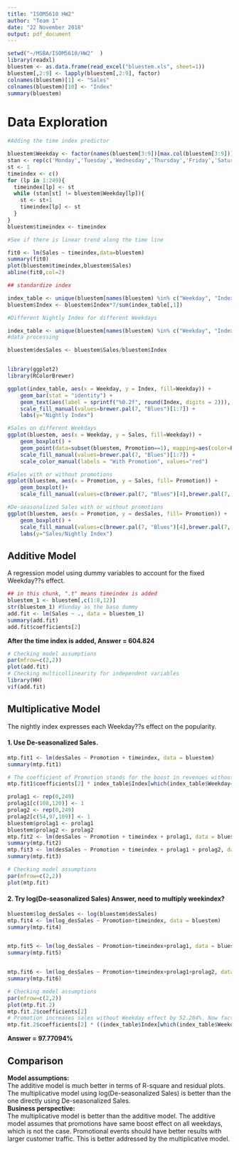 ```yaml
---
title: "ISOM5610 HW2"
author: "Team 1"
date: "22 November 2018"
output: pdf_document
---
```


```r
setwd("~/MSBA/ISOM5610/HW2"  )
library(readxl)
bluestem <- as.data.frame(read_excel("bluestem.xls", sheet=1))
bluestem[,2:9] <- lapply(bluestem[,2:9], factor)
colnames(bluestem)[1] <- "Sales"
colnames(bluestem)[10] <- "Index"
summary(bluestem)
```

# Data Exploration

```r
#Adding the time index predictor

bluestem$Weekday <- factor(names(bluestem[3:9])[max.col(bluestem[3:9])], levels = c("Sunday", "Monday", "Tuesday", "Wednesday", "Thursday", "Friday", "Saturday"))
stan <- rep(c('Monday','Tuesday','Wednesday','Thursday','Friday','Saturday','Sunday'),50)
st <- 1
timeindex <- c()
for (lp in 1:249){
  timeindex[lp] <- st
  while (stan[st] != bluestem$Weekday[lp]){
    st <- st+1
    timeindex[lp] <- st
  }
}
bluestem$timeindex <- timeindex 

#See if there is linear trend along the time line

fit0 <- lm(Sales ~ timeindex,data=bluestem)
summary(fit0)
plot(bluestem$timeindex,bluestem$Sales)
abline(fit0,col=2)
```

```r
## standardize index

index_table <- unique(bluestem[names(bluestem) %in% c("Weekday", "Index")])
bluestem$Index <- bluestem$Index*7/sum(index_table[,1])
```


```r
#Different Nightly Index for different Weekdays

index_table <- unique(bluestem[names(bluestem) %in% c("Weekday", "Index")])
#data processing

bluestem$desSales <- bluestem$Sales/bluestem$Index


library(ggplot2)
library(RColorBrewer)

ggplot(index_table, aes(x = Weekday, y = Index, fill=Weekday)) + 
    geom_bar(stat = "identity") + 
    geom_text(aes(label = sprintf("%0.2f", round(Index, digits = 2))), vjust=-0.6) + 
    scale_fill_manual(values=brewer.pal(7, "Blues")[1:7]) +
    labs(y="Nightly Index")

#Sales on different Weekdays
ggplot(bluestem, aes(x = Weekday, y = Sales, fill=Weekday)) + 
    geom_boxplot() + 
    geom_point(data=subset(bluestem, Promotion==1), mapping=aes(color=Promotion), size=3) + 
    scale_fill_manual(values=brewer.pal(7, "Blues")[1:7]) + 
    scale_color_manual(labels = "With Promotion", values="red")

#Sales with or without promotions
ggplot(bluestem, aes(x = Promotion, y = Sales, fill= Promotion)) +
    geom_boxplot()+
    scale_fill_manual(values=c(brewer.pal(7, "Blues")[4],brewer.pal(7, "Reds")[4]))

#De-seasonalized Sales with or without promotions
ggplot(bluestem, aes(x = Promotion, y = desSales, fill= Promotion)) + 
    geom_boxplot() + 
    scale_fill_manual(values=c(brewer.pal(7, "Blues")[4],brewer.pal(7, "Reds")[4])) +
    labs(y="Sales/Nightly Index")
```

## Additive Model
A regression model using dummy variables to account for the fixed Weekday??s effect.

```r
## in this chunk, ".t" means timeindex is added
bluestem_1 <- bluestem[,c(1:8,12)]
str(bluestem_1) #Sunday as the base dummy
add.fit <- lm(Sales ~ ., data = bluestem_1)
summary(add.fit)
add.fit$coefficients[2]
```

**After the time index is added, Answer = 604.824**

```r
# Checking model assumptions
par(mfrow=c(2,2))
plot(add.fit)
# Checking multicollinearity for independent variables
library(HH)
vif(add.fit)
```

## Multiplicative Model
The nightly index expresses each Weekday??s effect on the popularity. 

#### 1. Use De-seasonalized Sales.

```r
mtp.fit1 <- lm(desSales ~ Promotion + timeindex, data = bluestem)
summary(mtp.fit1)

# The coefficient of Promotion stands for the boost in revenues without Weekday effect. Such boost would be amplified by the Nightly Index for Saturday.
mtp.fit1$coefficients[2] * index_table$Index[which(index_table$Weekday=="Saturday")]

```

```r
prolag1 <- rep(0,249)
prolag1[c(108,120)] <- 1
prolag2 <- rep(0,249)
prolag2[c(54,97,109)] <- 1
bluestem$prolag1 <- prolag1
bluestem$prolag2 <- prolag2
mtp.fit2 <- lm(desSales ~ Promotion + timeindex + prolag1, data = bluestem)
summary(mtp.fit2)
mtp.fit3 <- lm(desSales ~ Promotion + timeindex + prolag1 + prolag2, data = bluestem)
summary(mtp.fit3)
```


```r
# Checking model assumptions
par(mfrow=c(2,2))
plot(mtp.fit)
```

#### 2. Try log(De-seasonalized Sales)  Answer, need to multiply weekindex?

```r
bluestem$log_desSales <- log(bluestem$desSales)
mtp.fit4 <- lm(log_desSales ~ Promotion+timeindex, data = bluestem)
summary(mtp.fit4)


mtp.fit5 <- lm(log_desSales ~ Promotion+timeindex+prolag1, data = bluestem)
summary(mtp.fit5)


mtp.fit6 <- lm(log_desSales ~ Promotion+timeindex+prolag1+prolag2, data = bluestem)
summary(mtp.fit6)

# Checking model assumptions
par(mfrow=c(2,2))
plot(mtp.fit.2)
mtp.fit.2$coefficients[2]
# Promotion increases sales without Weekday effect by 52.284%. Now factor in the Saturday effect in terms of % increase:
mtp.fit.2$coefficients[2] * ((index_table$Index[which(index_table$Weekday=="Saturday")] - 1)/1)
```
**Answer = 97.77094%**

## Comparison

**Model assumptions:**  
The additive model is much better in terms of R-square and residual plots. The multiplicative model using log(De-seasonalized Sales) is better than the one directly using De-seasonalized Sales.  
**Business perspective:**   
The multiplicative model is better than the additive model. The additive model assumes that promotions have same boost effect on all weekdays, which is not the case. Promotional events should have better results with larger customer traffic. This is better addressed by the multiplicative model.
